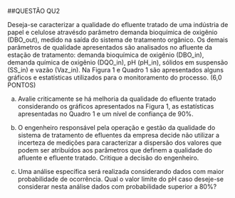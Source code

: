 ##QUESTÃO QU2

Deseja-se caracterizar a qualidade do efluente tratado de uma indústria de papel e celulose atravésdo parâmetro demanda bioquímica de oxigênio (DBO_out), medido na saída do sistema de tratamento orgânico. Os demais parâmetros de qualidade apresentados são analisados no afluente da estação de tratamento: demanda bioquímica de oxigênio (DBO_in), demanda química de oxigênio (DQO_in), pH (pH_in), sólidos em suspensão (SS_in) e vazão (Vaz_in). Na Figura 1 e Quadro 1 são apresentados alguns gráficos e estatísticas utilizados para o monitoramento do processo. (6,0 PONTOS)


a) Avalie criticamente se há melhoria da qualidade do efluente tratado considerando os gráficos apresentados na Figura 1, as estatísticas apresentadas no Quadro 1 e um nível de confiança de 90%.

b) O engenheiro responsável pela operação e gestão da qualidade do sistema de tratamento de efluentes da empresa decide não utilizar a incerteza de medições para caracterizar a dispersão dos valores que podem ser atribuídos aos parâmetros que definem a qualidade do afluente e efluente tratado. Critique a decisão do engenheiro.

c) Uma análise específica será realizada considerando dados com maior probabilidade de ocorrência. Qual o valor limite do pH caso deseje-se considerar nesta análise dados com probabilidade superior a 80%?

\newpage